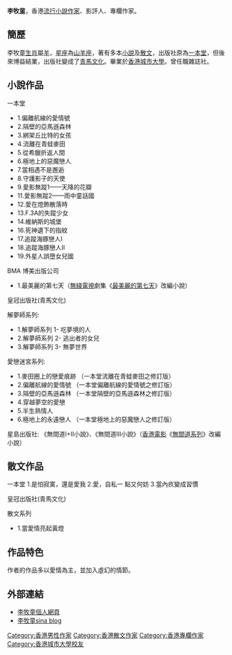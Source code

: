 '''李牧童'''，香港[[流行小說|流行小說]][[作家|作家]]、影評人、專欄作家。

==簡歷==
李牧童[[生肖|生肖]]屬[[羊|羊]]，[[星座|星座]]為[[山羊座|山羊座]]，著有多本[[小說|小說]]及[[散文|散文]]，出版社原為[[一本堂|一本堂]]，但後來博益結業，出版社變成了[[青馬文化|青馬文化]]。畢業於[[香港城市大學|香港城市大學]]。曾任職雜誌社。

== 小說作品 ==

一本堂
*1.偏離航線的愛情號
*2.隔壁的亞馬遜森林
*3.綁架丘比特的女孩
*4.流離在青蛙麥田
*5.從希臘折返人間
*6.極地上的惡魔戀人
*7.當相遇不是邂逅
*8.守護影子的天使
*9.愛影無蹤1——天降的花瓣
*11.愛影無蹤2——雨中童話國
*12.愛在燈飾散落時
*13.F.3A的失蹤少女
*14.維納斯的城堡
*16.死神遺下的指紋
*17.追蹤海豚戀人I
*18.追蹤海豚戀人II
*19.外星人誤墮女兒國

BMA 博美出版公司
*1.最美麗的第七天（[[無綫電視|無綫電視]]劇集《[[最美麗的第七天|最美麗的第七天]]》改編小說）

皇冠出版社(青馬文化)

解夢師系列:
*1.解夢師系列 1- 吃夢境的人
*2.解夢師系列 2- 逃出者的女兒
*3.解夢師系列 3- 無夢世界
愛戀迷宮系列:
*1.麥田圈上的戀愛痕跡 （一本堂流離在青蛙麥田之修訂版）
*2.偏離航線的愛情號   （一本堂偏離航線的愛情號之修訂版）
*3.隔壁的亞馬遜森林 （一本堂隔壁的亞馬遜森林之修訂版）
*4.穿越夢空的愛戀
*5.半生熟情人
*6.極地上的永遠戀人  （一本堂極地上的惡魔戀人之修訂版）

星島出版社:
《無間道I+II小說》、《無間道Ⅲ小說》（[[香港電影|香港電影]]《[[無間道系列|無間道系列]]》改編小說）

== 散文作品 ==

一本堂
1.是怕寂寞，還是愛我
2.愛，自私一 點又何妨
3.當內疚變成習慣


皇冠出版社(青馬文化)

散文系列
*1.當愛情亮起黃燈

== 作品特色 ==
作者的作品多以愛情為主，並加入虛幻的情節。

== 外部連結 ==
*[http://www.muktung.com/1152864index.htm 李牧童個人網頁] {{Wayback|url=http://www.muktung.com/1152864index.htm |date=20070824123806 }}
*[https://web.archive.org/web/20070913075333/http://muktung.mysinablog.com/ 李牧童sina blog]

[[Category:香港男性作家|Category:香港男性作家]]
[[Category:香港散文作家|Category:香港散文作家]]
[[Category:香港專欄作家|Category:香港專欄作家]]
[[Category:香港城市大學校友|Category:香港城市大學校友]]